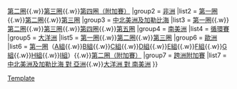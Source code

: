 {{Navbox
| name       = 2018年國際足協世界盃外圍賽
| title      = [[2018年國際足協世界盃]][[2018年國際足協世界盃外圍賽|外圍賽]]
|group1 = [[2018年國際足協世界盃外圍賽 (亞洲區)|亞洲]]
|list1 = [[2018年國際足協世界盃外圍賽 – 亞洲區第一圈|第一圈]]{{.w}}[[2018年國際足協世界盃外圍賽 – 亞洲區第二圈|第二圈]]{{.w}}[[2018年國際足協世界盃外圍賽 – 亞洲區第三圈|第三圈]]{{.w}}[[2018年國際足協世界盃外圍賽 – 亞洲區第四圈|第四圈（附加賽）]]
|group2 = [[2018年國際足協世界盃外圍賽 (非洲區)|非洲]]
|list2 = [[2018年國際足協世界盃外圍賽 – 非洲區第一圈|第一圈]]{{.w}}[[2018年國際足協世界盃外圍賽 – 非洲區第二圈|第二圈]]{{.w}}[[2018年國際足協世界盃外圍賽 – 非洲區第三圈|第三圈]]
|group3 = [[2018年國際足協世界盃外圍賽 (中北美洲及加勒比海區)|中北美洲及加勒比海]]
|list3 =  [[2018年國際足協世界盃外圍賽 – 中北美洲及加勒比海區第一圈|第一圈]]{{.w}}[[2018年國際足協世界盃外圍賽 – 中北美洲及加勒比海區第二圈|第二圈]]{{.w}}[[2018年國際足協世界盃外圍賽 – 中北美洲及加勒比海區第三圈|第三圈]]{{.w}}[[2018年國際足協世界盃外圍賽 – 中北美洲及加勒比海區第四圈|第四圈]]{{.w}}[[2018年國際足協世界盃外圍賽 – 中北美洲及加勒比海區第五圈|第五圈]]
|group4 = [[2018年國際足協世界盃外圍賽 (南美洲區)|南美洲]]
|list4 =  [[2018年國際足協世界盃外圍賽 (南美洲區)|循環賽]]
|group5 = [[2018年國際足協世界盃外圍賽 (大洋洲區)|大洋洲]]
|list5 = [[2018年國際足協世界盃外圍賽 – 大洋洲區第一圈|第一圈]]{{.w}}[[2016年大洋洲國家盃|第二圈]]{{.w}}[[2018年國際足協世界盃外圍賽 – 大洋洲區第三圈|第三圈]]
|group6 = [[2018年國際足協世界盃外圍賽 (歐洲區)|歐洲]]
|list6 = [[2018年國際足協世界盃外圍賽 (歐洲區)|第一圈]]（[[2018年國際足協世界盃外圍賽 – 歐洲區A組|A組]]{{.w}}[[2018年國際足協世界盃外圍賽 – 歐洲區B組|B組]]{{.w}}[[2018年國際足協世界盃外圍賽 – 歐洲區C組|C組]]{{.w}}[[2018年國際足協世界盃外圍賽 – 歐洲區D組|D組]]{{.w}}[[2018年國際足協世界盃外圍賽 – 歐洲區E組|E組]]{{.w}}[[2018年國際足協世界盃外圍賽 – 歐洲區F組|F組]]{{.w}}[[2018年國際足協世界盃外圍賽 – 歐洲區G組|G組]]{{.w}}[[2018年國際足協世界盃外圍賽 – 歐洲區H組|H組]]{{.w}}[[2018年國際足協世界盃外圍賽 – 歐洲區I組|I組]]）{{.w}}[[2018年國際足協世界盃外圍賽 – 歐洲區第二圈|第二圈（附加賽）]]
|group7 = [[2018年國際足協世界盃外圍賽 (跨洲附加賽)|跨洲附加賽]]
|list7 = [[2018年國際足協世界盃外圍賽 (中北美洲及加勒比海區–亞洲區附加賽)|中北美洲及加勒比海 對 亞洲]]{{.w}}[[2018年國際足協世界盃外圍賽 (大洋洲區–南美洲區附加賽)|大洋洲 對 南美洲]]
}}<noinclude>
[[Category:2018年國際足協世界盃外圍賽|Template]]
</noinclude>